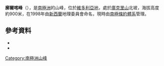{{coord|77|39|31|S|163|15|45|E|source:GNIS|display=title}}

'''廓爾喀峰'''（{{lang-en|Gurkha Peak}}），是[[南極洲|南極洲]]的山峰，位於[[維多利亞地|維多利亞地]]，處於[[庫克里山|庫克里山]]北坡，海拔高度約900米，在1998年由[[新西蘭|新西蘭]]地理委員會命名，現時由[[南極條約體系|南極條約體系]]管理。

==參考資料==
*{{cite gnis | type = antarid | id = 17646| name = Gurkha Peak | accessdate = 2012-05-11}}
*{{usgs-gazetteer|id=17646}}

{{DEFAULTSORT:Gurkha Peak}}
[[Category:南極洲山峰|Category:南極洲山峰]]


{{McMurdoDryValleys-geo-stub}}